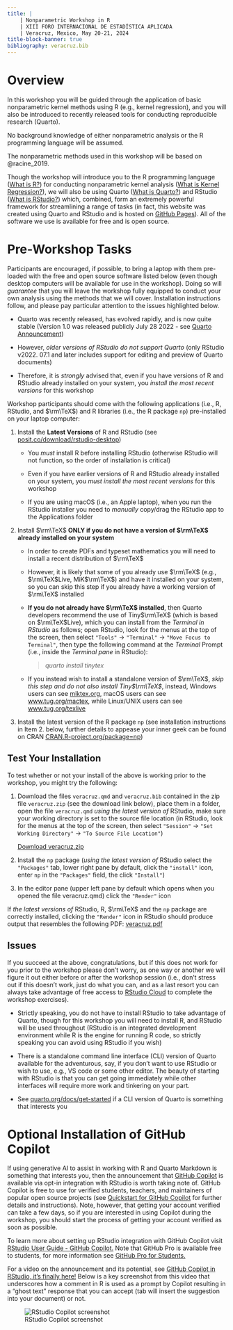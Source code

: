 ```yaml
---
title: |
    | Nonparametric Workshop in R
    | XIII FORO INTERNACIONAL DE ESTADÍSTICA APLICADA
    | Veracruz, Mexico, May 20-21, 2024
title-block-banner: true
bibliography: veracruz.bib
---
```


# Overview

In this workshop you will be guided through the application of basic nonparametric kernel methods using R (e.g., kernel regression), and you will also be introduced to recently released tools for conducting reproducible research (Quarto).

No background knowledge of either nonparametric analysis or the R programming language will be assumed.

The nonparametric methods used in this workshop will be based on @racine_2019.

Though the workshop will introduce you to the R programming language (<a href="https://www.r-project.org/about.html">What is R?</a>) for conducting nonparametric kernel analysis (<a href="https://en.wikipedia.org/wiki/Kernel_regression">What is Kernel Regression?</a>), we will also be using Quarto (<a href="https://quarto.org">What is Quarto?</a>) and RStudio (<a href="https://posit.co/products/open-source/rstudio/">What is RStudio?</a>) which, combined, form an extremely powerful framework for streamlining a range of tasks (in fact, this website was created using Quarto and RStudio and is hosted on <a href="https://docs.github.com/en/pages/getting-started-with-github-pages/about-github-pages">GitHub Pages</a>). All of the software we use is available for free and is open source.

# Pre-Workshop Tasks

Participants are encouraged, if possible, to bring a laptop with them pre-loaded with the free and open source software listed below (even though desktop computers will be available for use in the workshop). Doing so will *guarantee* that you will leave the workshop fully equipped to conduct your own analysis using the methods that we will cover. Installation instructions follow, and please pay particular attention to the issues highlighted below.

::: callout-important
-   Quarto was recently released, has evolved rapidly, and is now quite stable (Version 1.0 was released publicly July 28 2022 - see <a href="https://posit.co/blog/announcing-quarto-a-new-scientific-and-technical-publishing-system">Quarto Announcement</a>)

-   However, *older versions of RStudio do not support Quarto* (only RStudio v2022. 07.1 and later includes support for editing and preview of Quarto documents)

-   Therefore, it is *strongly* advised that, even if you have versions of R and RStudio already installed on your system, you *install the most recent versions* for this workshop
:::

Workshop participants should come with the following applications (i.e., R, RStudio, and $\rm\TeX$) and R libraries (i.e., the R package `np`) pre-installed on your laptop computer:

1.  Install the **Latest Versions** of R and RStudio (see <a href="https://posit.co/download/rstudio-desktop">posit.co/download/rstudio-desktop</a>)

    ::: callout-important
    -   You *must* install R before installing RStudio (otherwise RStudio will not function, so the order of installation is critical)
    
    -   Even if you have earlier versions of R and RStudio already installed on your system, you *must install the most recent versions* for this workshop

    -   If you are using macOS (i.e., an Apple laptop), when you run the RStudio installer you need to *manually* copy/drag the RStudio app to the Applications folder
    :::

2.  Install $\rm\TeX$ **ONLY if you do not have a version of $\rm\TeX$ already installed on your system**

    ::: callout-important
    -   In order to create PDFs and typeset mathematics you will need to install a recent distribution of $\rm\TeX$
    
    -   However, it is likely that some of you already use $\rm\TeX$ (e.g., $\rm\TeX$Live, MiK$\rm\TeX$) and have it installed on your system, so you can skip this step if you already have a working version of $\rm\TeX$ installed
    
    -   **If you do not already have $\rm\TeX$ installed**, then Quarto developers recommend the use of Tiny$\rm\TeX$ (which is based on $\rm\TeX$Live), which you can install from the *Terminal in RStudio* as follows; open RStudio, look for the menus at the top of the screen, then select `"Tools"` -\> `"Terminal"` -\> `"Move Focus to Terminal"`, then type the following command at the *Terminal* Prompt (i.e., inside the *Terminal pane* in RStudio):

        > *quarto install tinytex*

    -   If you instead wish to install a standalone version of $\rm\TeX$, *skip this step and do not also install Tiny$\rm\TeX$*, instead, Windows users can see <a href="https://miktex.org">miktex.org</a>, macOS users can see <a href="https://www.tug.org/mactex">www.tug.org/mactex</a>, while Linux/UNIX users can see <a href="https://www.tug.org/texlive">www.tug.org/texlive</a>
    :::


3.  Install the latest version of the R package `np` (see installation instructions in Item 2. below, further details to appease your inner geek can be found on CRAN <a href="https://CRAN.R-project.org/package=np">CRAN.R-project.org/package=np</a>)

## Test Your Installation

To test whether or not your install of the above is working prior to the workshop, you might try the following:

1.  Download the files `veracruz.qmd` and `veracruz.bib` contained in the zip file `veracruz.zip` (see the download link below), place them in a folder, open the file `veracruz.qmd` *using the latest version of* RStudio, make sure your working directory is set to the source file location (in RStudio, look for the menus at the top of the screen, then select `"Session"` -\> `"Set Working Directory"` -\> `"To Source File Location"`)

    ::: {.callout appearance="minimal"}
    <i class="bi bi-download"></i> [Download veracruz.zip](www/veracruz.zip){download="veracruz.zip"}
    :::

2.  Install the `np` package (*using the latest version of* RStudio select the `"Packages"` tab, lower right pane by default, click the `"install"` icon, enter `np` in the `"Packages"` field, the click `"Install"`)

3.  In the editor pane (upper left pane by default which opens when you opened the file veracruz.qmd) click the `"Render"` icon

If *the latest versions of* RStudio, R, $\rm\TeX$ and the `np` package are correctly installed, clicking the `"Render"` icon in RStudio should produce output that resembles the following PDF: [veracruz.pdf](/www/veracruz.pdf)

## Issues

If you succeed at the above, congratulations, but if this does not work for you prior to the workshop please don't worry, as one way or another we will figure it out either before or after the workshop session (i.e., don't stress out if this doesn't work, just do what you can, and as a last resort you can always take advantage of free access to <a href="https://posit.cloud">RStudio Cloud</a> to complete the workshop exercises).

::: callout-note
-   Strictly speaking, you do not have to install RStudio to take advantage of Quarto, though for this workshop you will need to install R, and RStudio will be used throughout (RStudio is an integrated development environment while R is the engine for running R code, so strictly speaking you can avoid using RStudio if you wish)

-   There is a standalone command line interface (CLI) version of Quarto available for the adventurous, say, if you don't want to use RStudio or wish to use, e.g., VS code or some other editor. The beauty of starting with RStudio is that you can get going immediately while other interfaces will require more work and tinkering on your part. 

- See <a href="https://quarto.org/docs/get-started">quarto.org/docs/get-started</a> if a CLI version of Quarto is something that interests you
:::


# Optional Installation of GitHub Copilot

If using generative AI to assist in working with R and Quarto Markdown is something that interests you, then the announcement that [GitHub Copilot](https://docs.github.com/en/copilot) is available via opt-in integration with RStudio is worth taking note of. GitHub Copilot is free to use for verified students, teachers, and maintainers of popular open source projects (see [Quickstart for GitHub Copilot](https://docs.github.com/en/copilot/quickstart) for further details and instructions). Note, however, that getting your account verified can take a few days, so if you are interested in using Copilot during the workshop, you should start the process of getting your account verified as soon as possible.

To learn more about setting up RStudio integration with GitHub Copilot visit [RStudio User Guide - GitHub Copilot.](https://docs.posit.co/ide/user/ide/guide/tools/copilot.html) Note that GitHub Pro is available free to students, for more information see [GitHub Pro for Students.](https://education.github.com/pack)

For a video on the announcement and its potential, see [GitHub Copilot in RStudio, it's finally here!](https://www.youtube.com/watch?v=yVq-b5xHmac) Below is a key screenshot from this video that underscores how a comment in R is used as a prompt by Copilot resulting in a "ghost text" response that you can accept (tab will insert the suggestion into your document) or not.

![RStudio Copilot screenshot](copilot_screenshot.png "RStudio Copilot screenshot"){alt="RStudio Copilot screenshot"}